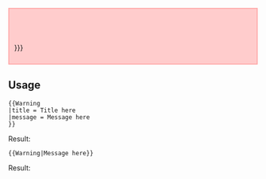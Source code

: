 <includeonly><div style="width:{{{width|90%}}}; border:2px solid #faa; background:#fcc; margin:10px auto 10px; padding: 10px;"><div style="height:30px; line-height:30px; font-weight:bold; text-align:center; color:#c55; font-size:16px;">{{{title|Notice}}}</div><div style="text-align:{{{text_align|center}}};">{{{message|{{{1|}}}}}}</div></div></includeonly><noinclude>
==Usage==
<pre>
{{Warning
|title = Title here
|message = Message here
}}
</pre>
Result:
{{Warning
|title = Title here
|message = Message here
}}
<pre>
{{Warning|Message here}}
</pre>
Result:
{{Warning|Message here}}
</noinclude>